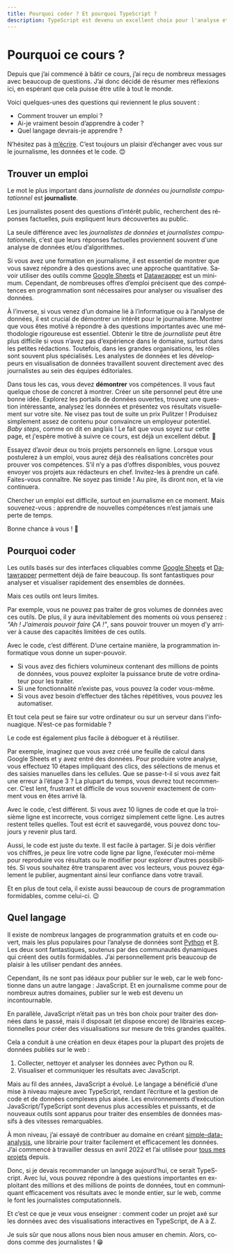 ```yaml
---
title: Pourquoi coder ? Et pourquoi TypeScript ?
description: TypeScript est devenu un excellent choix pour l'analyse et la visualisation de données. Voici pourquoi.
---
```



# Pourquoi ce cours ?

Depuis que j’ai commencé à bâtir ce cours, j’ai reçu de nombreux messages avec beaucoup de questions. J’ai donc décidé de résumer mes réflexions ici, en espérant que cela puisse être utile à tout le monde.

Voici quelques-unes des questions qui reviennent le plus souvent :
- Comment trouver un emploi ?
- Ai-je vraiment besoin d’apprendre à coder ?
- Quel langage devrais-je apprendre ?

N’hésitez pas à [m’écrire](/contact). C’est toujours un plaisir d’échanger avec vous sur le journalisme, les données et le code. 😊

<NoticeIntro lang="fr" />

## Trouver un emploi

Le mot le plus important dans *journaliste de données* ou *journaliste computationnel* est **journaliste**.

Les journalistes posent des questions d’intérêt public, recherchent des réponses factuelles, puis expliquent leurs découvertes au public.

La seule différence avec les *journalistes de données* et *journalistes computationnels*, c’est que leurs réponses factuelles proviennent souvent d'une analyse de données et/ou d’algorithmes.

Si vous avez une formation en journalisme, il est essentiel de montrer que vous savez répondre à des questions avec une approche quantitative. Savoir utiliser des outils comme [Google Sheets](https://workspace.google.com/products/sheets/) et [Datawrapper](https://www.datawrapper.de/) est un minimum. Cependant, de nombreuses offres d’emploi précisent que des compétences en programmation sont nécessaires pour analyser ou visualiser des données.

À l’inverse, si vous venez d’un domaine lié à l’informatique ou à l’analyse de données, il est crucial de démontrer un intérêt pour le journalisme. Montrer que vous êtes motivé à répondre à des questions importantes avec une méthodologie rigoureuse est essentiel. Obtenir le titre de *journaliste* peut être plus difficile si vous n’avez pas d’expérience dans le domaine, surtout dans les petites rédactions. Toutefois, dans les grandes organisations, les rôles sont souvent plus spécialisés. Les analystes de données et les développeurs en visualisation de données travaillent souvent directement avec des journalistes au sein des équipes éditoriales.

Dans tous les cas, vous devez **démontrer** vos compétences. Il vous faut quelque chose de concret à montrer. Créer un site personnel peut être une bonne idée. Explorez les portails de données ouvertes, trouvez une question intéressante, analysez les données et présentez vos résultats visuellement sur votre site. Ne visez pas tout de suite un prix Pulitzer ! Produisez simplement assez de contenu pour convaincre un employeur potentiel. *Baby steps*, comme on dit en anglais ! Le fait que vous soyez sur cette page, et j'espère motivé à suivre ce cours, est déjà un excellent début. 🙂

Essayez d’avoir deux ou trois projets personnels en ligne. Lorsque vous postulerez à un emploi, vous aurez déjà des réalisations concrètes pour prouver vos compétences. S’il n’y a pas d’offres disponibles, vous pouvez envoyer vos projets aux rédacteurs en chef. Invitez-les à prendre un café. Faites-vous connaître. Ne soyez pas timide ! Au pire, ils diront non, et la vie continuera.

Chercher un emploi est difficile, surtout en journalisme en ce moment. Mais souvenez-vous : apprendre de nouvelles compétences n’est jamais une perte de temps.

Bonne chance à vous ! 🫡

## Pourquoi coder

Les outils basés sur des interfaces cliquables comme [Google Sheets](https://workspace.google.com/products/sheets/) et [Datawrapper](https://www.datawrapper.de/) permettent déjà de faire beaucoup. Ils sont fantastiques pour analyser et visualiser rapidement des ensembles de données.

Mais ces outils ont leurs limites.

Par exemple, vous ne pouvez pas traiter de gros volumes de données avec ces outils. De plus, il y aura inévitablement des moments où vous penserez : *"Ah ! J’aimerais pouvoir faire ÇA !"*, sans pouvoir trouver un moyen d'y arriver à cause des capacités limitées de ces outils.

Avec le code, c’est différent. D’une certaine manière, la programmation informatique vous donne un super-pouvoir.

- Si vous avez des fichiers volumineux contenant des millions de points de données, vous pouvez exploiter la puissance brute de votre ordinateur pour les traiter.
- Si une fonctionnalité n’existe pas, vous pouvez la coder vous-même.
- Si vous avez besoin d’effectuer des tâches répétitives, vous pouvez les automatiser.

Et tout cela peut se faire sur votre ordinateur ou sur un serveur dans l'infonuagique. N’est-ce pas formidable ?

Le code est également plus facile à déboguer et à réutiliser.

Par exemple, imaginez que vous avez créé une feuille de calcul dans Google Sheets et y avez entré des données. Pour produire votre analyse, vous effectuez 10 étapes impliquant des clics, des sélections de menus et des saisies manuelles dans les cellules. Que se passe-t-il si vous avez fait une erreur à l’étape 3 ? La plupart du temps, vous devrez tout recommencer. C’est lent, frustrant et difficile de vous souvenir exactement de comment vous en êtes arrivé là.

Avec le code, c’est différent. Si vous avez 10 lignes de code et que la troisième ligne est incorrecte, vous corrigez simplement cette ligne. Les autres restent telles quelles. Tout est écrit et sauvegardé, vous pouvez donc toujours y revenir plus tard.

Aussi, le code est juste du texte. Il est facile à partager. Si je dois vérifier vos chiffres, je peux lire votre code ligne par ligne, l’exécuter moi-même pour reproduire vos résultats ou le modifier pour explorer d’autres possibilités. Si vous souhaitez être transparent avec vos lecteurs, vous pouvez également le publier, augmentant ainsi leur confiance dans votre travail.

Et en plus de tout cela, il existe aussi beaucoup de cours de programmation formidables, comme celui-ci. 😉

## Quel langage

Il existe de nombreux langages de programmation gratuits et en code ouvert, mais les plus populaires pour l’analyse de données sont [Python](https://www.python.org/) et [R](https://www.r-project.org/). Les deux sont fantastiques, soutenus par des communautés dynamiques qui créent des outils formidables. J’ai personnellement pris beaucoup de plaisir à les utiliser pendant des années.

Cependant, ils ne sont pas idéaux pour publier sur le web, car le web fonctionne dans un autre langage : JavaScript. Et en journalisme comme pour de nombreux autres domaines, publier sur le web est devenu un incontournable.

En parallèle, JavaScript n’était pas un très bon choix pour traiter des données dans le passé, mais il disposait (et dispose encore) de librairies exceptionnelles pour créer des visualisations sur mesure de très grandes qualités.

Cela a conduit à une création en deux étapes pour la plupart des projets de données publiés sur le web :
1. Collecter, nettoyer et analyser les données avec Python ou R.
2. Visualiser et communiquer les résultats avec JavaScript.

Mais au fil des années, JavaScript a évolué. Le langage a bénéficié d’une mise à niveau majeure avec TypeScript, rendant l’écriture et la gestion de code et de données complexes plus aisée. Les environnements d’exécution JavaScript/TypeScript sont devenus plus accessibles et puissants, et de nouveaux outils sont apparus pour traiter des ensembles de données massifs à des vitesses remarquables.

À mon niveau, j’ai essayé de contribuer au domaine en créant [simple-data-analysis](https://github.com/nshiab/simple-data-analysis), une librairie pour traiter facilement et efficacement les données. J’ai commencé à travailler dessus en avril 2022 et l’ai utilisée pour [tous mes projets](https://www.naelshiab.com/portfolio) depuis.

Donc, si je devais recommander un langage aujourd’hui, ce serait TypeScript. Avec lui, vous pouvez répondre à des questions importantes en exploitant des millions et des millions de points de données, tout en communiquant efficacement vos résultats avec le monde entier, sur le web, comme le font les journalistes computationnels.

Et c’est ce que je veux vous enseigner : comment coder un projet axé sur les données avec des visualisations interactives en TypeScript, de A à Z.

Je suis sûr que nous allons nous bien nous amuser en chemin. Alors, codons comme des journalistes ! 😁

<NoticeEnd lang="fr" />